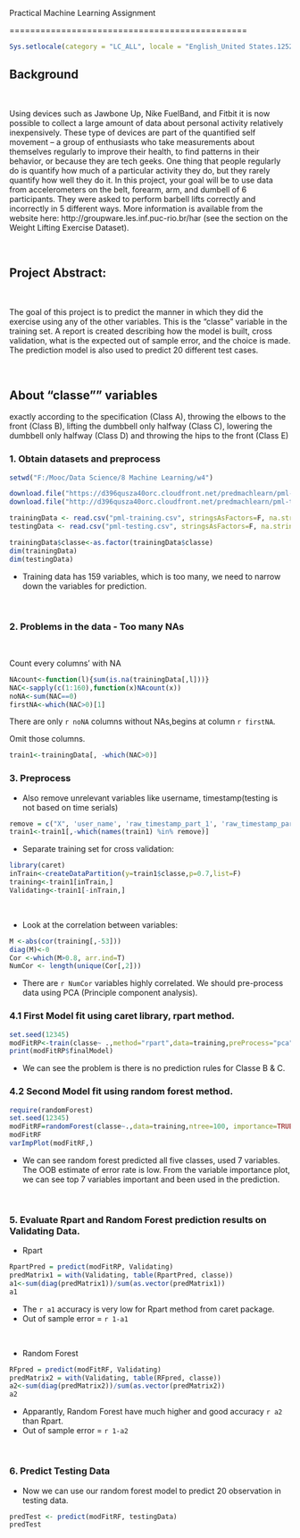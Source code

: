 Practical Machine Learning Assignment

==============================================

```r
Sys.setlocale(category = "LC_ALL", locale = "English_United States.1252")
```

## Background

<br>

Using devices such as Jawbone Up, Nike FuelBand, and Fitbit it is now possible to collect a large amount of data about personal activity relatively inexpensively. These type of devices are part of the quantified self movement – a group of enthusiasts who take measurements about themselves regularly to improve their health, to find patterns in their behavior, or because they are tech geeks. One thing that people regularly do is quantify how much of a particular activity they do, but they rarely quantify how well they do it. In this project, your goal will be to use data from accelerometers on the belt, forearm, arm, and dumbell of 6 participants. They were asked to perform barbell lifts correctly and incorrectly in 5 different ways. More information is available from the website here: http://groupware.les.inf.puc-rio.br/har (see the section on the Weight Lifting Exercise Dataset).

<br>

## Project Abstract:

<br>

The goal of this project is to predict the manner in which they did the exercise using any of the other variables. This is the "classe" variable in the training set. A report is created describing how the model is built, cross validation, what is the expected out of sample error, and the choice is made. The prediction model is also used to predict 20 different test cases.

<br>

## About "classe"" variables

exactly according to the specification (Class A), throwing the elbows to the front (Class B), lifting the dumbbell only halfway (Class C), lowering the dumbbell only halfway (Class D) and throwing the hips to the front (Class E)


### 1. Obtain datasets and preprocess
```r
setwd("F:/Mooc/Data Science/8 Machine Learning/w4")

download.file("https://d396qusza40orc.cloudfront.net/predmachlearn/pml-training.csv", destfile = "./pml-training.csv")
download.file("http://d396qusza40orc.cloudfront.net/predmachlearn/pml-testing.csv", destfile = "./pml-testing.csv")

trainingData <- read.csv("pml-training.csv", stringsAsFactors=F, na.string = c("", "NA", "Null"))
testingData <- read.csv("pml-testing.csv", stringsAsFactors=F, na.string = c("", "NA", "Null"))

trainingData$classe<-as.factor(trainingData$classe)
dim(trainingData)
dim(testingData)
```
* Training data has 159 variables, which is too many, we need to narrow down the variables for prediction.

<br>

### 2. Problems in the data - Too many NAs

<br>

Count every columns' with NA
```r
NAcount<-function(l){sum(is.na(trainingData[,l]))}
NAC<-sapply(c(1:160),function(x)NAcount(x))
noNA<-sum(NAC==0)
firstNA<-which(NAC>0)[1]
```
There are only `r noNA` columns without NAs,begins at column `r firstNA`.

Omit those columns.
```r
train1<-trainingData[, -which(NAC>0)]
```

### 3. Preprocess

* Also remove unrelevant variables like username, timestamp(testing is not based on time serials)
```r
remove = c("X", 'user_name', 'raw_timestamp_part_1', 'raw_timestamp_part_2', 'cvtd_timestamp', 'new_window', 'num_window')
train1<-train1[,-which(names(train1) %in% remove)]
```

* Separate training set for cross validation:
```r
library(caret)
inTrain<-createDataPartition(y=train1$classe,p=0.7,list=F)
training<-train1[inTrain,]
Validating<-train1[-inTrain,]
```

<br>

* Look at the correlation between variables:
```r
M <-abs(cor(training[,-53]))
diag(M)<-0
Cor <-which(M>0.8, arr.ind=T)
NumCor <- length(unique(Cor[,2]))
```

* There are `r NumCor` variables highly correlated. We should pre-process data using PCA (Principle component analysis).

### 4.1 First Model fit using caret library, rpart method.
```r
set.seed(12345)
modFitRP<-train(classe~ .,method="rpart",data=training,preProcess="pca")
print(modFitRP$finalModel)
```
* We can see the problem is there is no prediction rules for Classe B & C.

### 4.2 Second Model fit using random forest method.
```r
require(randomForest)
set.seed(12345)
modFitRF=randomForest(classe~.,data=training,ntree=100, importance=TRUE, preProcess="pca")
modFitRF
varImpPlot(modFitRF,)
```

* We can see random forest predicted all five classes, used 7 variables. The OOB estimate of error rate is low. From the variable importance plot, we can see top 7 variables important and been used in the prediction.

<br>

### 5. Evaluate Rpart and Random Forest prediction results on Validating Data.
* Rpart
```r
RpartPred = predict(modFitRP, Validating)
predMatrix1 = with(Validating, table(RpartPred, classe))
a1<-sum(diag(predMatrix1))/sum(as.vector(predMatrix1))
a1
```
* The `r a1` accuracy is very low for Rpart method from caret package. 
* Out of sample error  = `r 1-a1`

<br>

* Random Forest
```r
RFpred = predict(modFitRF, Validating)
predMatrix2 = with(Validating, table(RFpred, classe))
a2<-sum(diag(predMatrix2))/sum(as.vector(predMatrix2))
a2
```
* Apparantly, Random Forest have much higher and good accuracy `r a2` than Rpart.
* Out of sample error = `r 1-a2`

<br>

### 6. Predict Testing Data

* Now we can use our random forest model to predict 20 observation in testing data.
```r
predTest <- predict(modFitRF, testingData)
predTest
```



